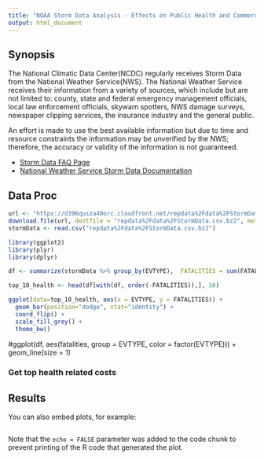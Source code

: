 ```yaml
---
title: "NOAA Storm Data Analysis - Effects on Public Health and Commerce"
output: html_document
---
```


## Synopsis
The National Climatic Data Center(NCDC) regularly receives Storm Data from the National Weather Service(NWS).  The National Weather Service receives their information from a variety of sources, which include but are not limited to: county, state and federal emergency management officials, local law enforcement officials, skywarn spotters, NWS damage surveys, newspaper clipping services, the insurance industry and the general public.

An effort is made to use the best available information but due to time and resource constraints the information may be unverified by the NWS; therefore, the accuracy or validity of the information is not guaranteed.

* [Storm Data FAQ Page](https://d396qusza40orc.cloudfront.net/repdata%2Fpeer2_doc%2FNCDC%20Storm%20Events-FAQ%20Page.pdf)  
* [National Weather Service Storm Data Documentation](https://d396qusza40orc.cloudfront.net/repdata%2Fpeer2_doc%2Fpd01016005curr.pdf)  

## Data Proc

```r
url <- "https://d396qusza40orc.cloudfront.net/repdata%2Fdata%2FStormData.csv.bz2"
download.file(url, destfile = "repdata%2Fdata%2FStormData.csv.bz2", method = "curl")
stormData <- read.csv("repdata%2Fdata%2FStormData.csv.bz2")
```

```r
library(ggplot2)
library(plyr)
library(dplyr)

df <- summarize(stormData %>% group_by(EVTYPE),  FATALITIES = sum(FATALITIES))

top_10_health <- head(df[with(df, order(-FATALITIES)),], 10)

ggplot(data=top_10_health, aes(x = EVTYPE, y = FATALITIES)) + 
  geom_bar(position="dodge", stat="identity") + 
  coord_flip() + 
  scale_fill_grey() + 
  theme_bw()

```
#ggplot(df, aes(fatalities, group = EVTYPE, color = factor(EVTYPE))) + geom_line(size = 1)
              
              
### Get top health related costs
## Results



You can also embed plots, for example:

```r
```

Note that the `echo = FALSE` parameter was added to the code chunk to prevent printing of the R code that generated the plot.
